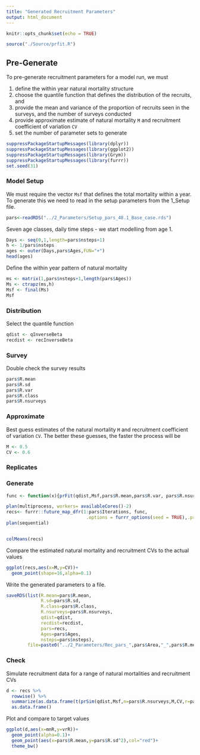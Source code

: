 ```yaml
---
title: "Generated Recruitment Parameters"
output: html_document
---
```


```r
knitr::opts_chunk$set(echo = TRUE)
```


```r
source("./Source/prfit.R")
```


## Pre-Generate

To pre-generate recruitment parameters for a model run, we must

1. define the within year natural mortality structure
2. choose the quantile function that defines the distribution of the recruits, and
3. provide the mean and variance of the proportion of recruits seen in the surveys, and the number of surveys conducted
4. provide approximate estimate of natural mortality `M` and recruitment coefficient of variation `CV`
5. set the number of parameter sets to generate



```r
suppressPackageStartupMessages(library(dplyr))
suppressPackageStartupMessages(library(ggplot2))
suppressPackageStartupMessages(library(Grym))
suppressPackageStartupMessages(library(furrr))
set.seed(31)
```



### Model Setup

We must require the vector `Msf` that defines the total mortality within a year. To generate this we need to read in the setup parameters from the 1_Setup file. 

```r
pars<-readRDS("../2_Parameters/Setup_pars_48.1_Base_case.rds")

```


Seven age classes, daily time steps - we start modelling from age 1.
```r
Days <- seq(0,1,length=pars$nsteps+1)
h <- 1/pars$nsteps
ages <- outer(Days,pars$Ages,FUN="+")
head(ages)
```


Define the within year pattern of natural mortality
```r
ms <- matrix(1,pars$nsteps+1,length(pars$Ages))
Ms <- ctrapz(ms,h) 
Msf <- final(Ms)
Msf
```


### Distribution

Select the quantile function 
```r
qdist <- qInverseBeta
recdist <- recInverseBeta
```


### Survey

Double check the survey results
```r
pars$R.mean
pars$R.sd
pars$R.var
pars$R.class
pars$R.nsurveys
```

### Approximate

Best guess estimates of the natural mortality `M` and recruitment coefficient of variation `CV`.
The better these guesses, the faster the process will be
```r
M <- 0.5
CV <- 0.6
```


### Replicates

### Generate

```r

func <- function(x){prFit(qdist,Msf,pars$R.mean,pars$R.var, pars$R.nsurveys,M,CV,pars$R.class)}

plan(multiprocess, workers= availableCores()-2)
recs<- furrr::future_map_dfr(1:pars$Iterations, func, 
                              .options = furrr_options(seed = TRUE),.progress=F ) 
plan(sequential)


colMeans(recs)
```


Compare the estimated natural mortality and recruitment CVs to the actual values 
```r
ggplot(recs,aes(x=M,y=CV))+
  geom_point(shape=16,alpha=0.1)
```


Write the generated parameters to a file.
```r
saveRDS(list(R.mean=pars$R.mean,
             R.sd=pars$R.sd,
             R.class=pars$R.class,
             R.nsurveys=pars$R.nsurveys,
             qdist=qdist,
             recdist=recdist,
             pars=recs, 
             Ages=pars$Ages, 
             nsteps=pars$nsteps),
        file=paste0("../2_Parameters/Rec_pars_",pars$Area,"_",pars$R.mean,"_",pars$R.sd,".rds"))
```


### Check

Simulate recruitment data for a range of natural mortalities and recruitment CVs
```r
d <- recs %>% 
  rowwise() %>% 
  summarize(as.data.frame(t(prSim(qdist,Msf,n=pars$R.nsurveys,M,CV,r=pars$R.class))),.groups="drop") %>% 
  as.data.frame()
```

Plot and compare to target values
```r
ggplot(d,aes(x=mnR,y=vrR))+
  geom_point(alpha=0.1)+
  geom_point(aes(x=pars$R.mean,y=pars$R.sd^2),col="red")+
  theme_bw()

```

